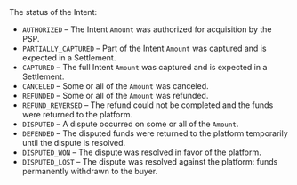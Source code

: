 <ResponseField name="Status" type="string">
The status of the Intent:

- `AUTHORIZED` – The Intent `Amount` was authorized for acquisition by the PSP.
- `PARTIALLY_CAPTURED` – Part of the Intent `Amount` was captured and is expected in a Settlement.
- `CAPTURED` – The full Intent `Amount` was captured and is expected in a Settlement.
- `CANCELED` – Some or all of the `Amount` was canceled.
- `REFUNDED` – Some or all of the `Amount` was refunded.
- `REFUND_REVERSED` – The refund could not be completed and the funds were returned to the platform.
- `DISPUTED` – A dispute occurred on some or all of the `Amount`.
- `DEFENDED` – The disputed funds were returned to the platform temporarily until the dispute is resolved.
- `DISPUTED_WON` – The dispute was resolved in favor of the platform.
- `DISPUTED_LOST` – The dispute was resolved against the platform: funds permanently withdrawn to the buyer.
</ResponseField>